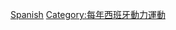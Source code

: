 {{Year by category
|m=2
|c=0
|d=0
|y=0
|cat=西班牙動力運動
|subcat=2000年西班牙體育
|sortkey=動力運動
}}
{{Cat main|西班牙動力運動}}

[[Category:2000年動力運動|Spanish]]
[[Category:每年西班牙動力運動|Category:每年西班牙動力運動]]